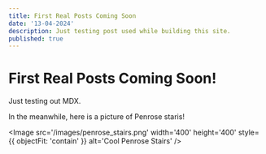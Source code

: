 ```yaml
---
title: First Real Posts Coming Soon
date: '13-04-2024'
description: Just testing post used while building this site.
published: true
---
```



# First Real Posts Coming Soon!

Just testing out MDX.

In the meanwhile, here is a picture of Penrose staris!

<Image
  src='/images/penrose_stairs.png'
  width='400'
  height='400'
  style={{ objectFit: 'contain' }}
  alt='Cool Penrose Stairs'
/>
